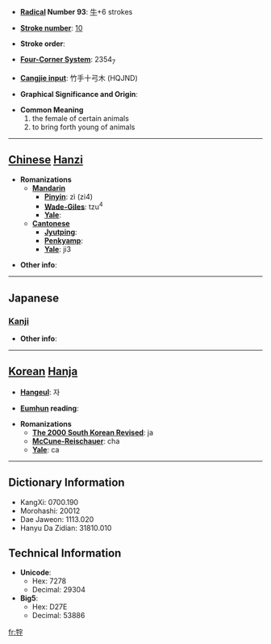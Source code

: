 * '''[[Wiktionary:Chinese radical index| Radical]] Number 93''': [[Wiktionary:Chinese radical index 牛|牛]]+6 strokes

* '''[[Wiktionary:Chinese total strokes index|Stroke number]]''': [[Wiktionary:Chinese total strokes index 10|10]]

* '''Stroke order''': 

* '''[[Wiktionary:Chinese four corner index|Four-Corner System]]''': 2354<sub>7</sub>

* '''[[Wiktionary:Chinese Cangjie index|Cangjie input]]''': 竹手十弓木 (HQJND)

* '''Graphical Significance and Origin''': 

* '''Common Meaning'''
*#the female of certain animals
*# to bring forth young of animals


----

== [[Chinese]] [[Hanzi]] ==

* '''Romanizations'''
** '''[[Mandarin]]'''
*** '''[[Pinyin]]''': zì (zi4)
*** '''[[Wade-Giles]]''': tzu<sup>4</sup>
*** '''[[Yale]]''': 
** '''[[Cantonese]]'''
*** '''[[Jyutping]]''':
*** '''[[Penkyamp]]''': 
*** '''[[Yale]]''': ji3

* '''Other info''': 

----

==Japanese==
===[[Kanji]]===
{{kanji|on readings=[[し]] (shi), [[じ]] (ji)
|kun readings=[[めす]] (mesu)
}}

* '''Other info''':  

----

== [[Korean]] [[Hanja]] ==

* '''[[Hangeul]]''': 자

* '''[[Eumhun]] reading''': 

* '''Romanizations'''
** '''[[The 2000 South Korean Revised Romanization|The 2000 South Korean Revised]]''': ja
** '''[[McCune-Reischauer]]''': cha
** '''[[Yale]]''': ca

----

== Dictionary Information ==

* KangXi: 0700.190
* Morohashi: 20012
* Dae Jaweon: 1113.020
* Hanyu Da Zidian: 31810.010

== Technical Information ==

* '''Unicode''':
** Hex: 7278
** Decimal: 29304
* '''Big5''':
** Hex: D27E
** Decimal: 53886

[[fr:牸]]